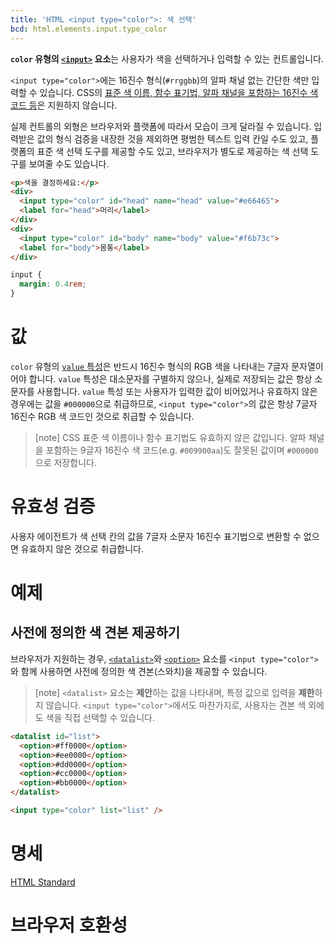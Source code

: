 ```yaml
---
title: 'HTML <input type="color">: 색 선택'
bcd: html.elements.input.type_color
---
```


**`color` 유형의 [`<input>`](../input) 요소**는 사용자가 색을 선택하거나 입력할 수 있는 컨트롤입니다.

`<input type="color">`에는 16진수 형식(`#rrggbb`)의 알파 채널 없는 간단한 색만 입력할 수 있습니다. CSS의 [표준 색 이름, 함수 표기법, 알파 채널을 포함하는 16진수 색 코드 등](/docs/Web/CSS/color_value)은 지원하지 않습니다.

실제 컨트롤의 외형은 브라우저와 플랫폼에 따라서 모습이 크게 달라질 수 있습니다. 입력받은 값의 형식 검증을 내장한 것을 제외하면 평범한 텍스트 입력 칸일 수도 있고, 플랫폼의 표준 색 선택 도구를 제공할 수도 있고, 브라우저가 별도로 제공하는 색 선택 도구를 보여줄 수도 있습니다.

```html hidden name=demo
<p>색을 결정하세요:</p>
<div>
  <input type="color" id="head" name="head" value="#e66465">
  <label for="head">머리</label>
</div>
<div>
  <input type="color" id="body" name="body" value="#f6b73c">
  <label for="body">몸통</label>
</div>
```

```css hidden name=demo
input {
  margin: 0.4rem;
}
```

<LiveExample height={240} lang="html" name="demo" />

# 값

`color` 유형의 [`value` 특성](../input#term-value)은 반드시 16진수 형식의 RGB 색을 나타내는 7글자 문자열이어야 합니다. `value` 특성은 대소문자를 구별하지 않으나, 실제로 저장되는 값은 항상 소문자를 사용합니다. `value` 특성 또는 사용자가 입력한 값이 비어있거나 유효하지 않은 경우에는 값을 `#000000`으로 취급하므로, `<input type="color">`의 값은 항상 7글자 16진수 RGB 색 코드인 것으로 취급할 수 있습니다.

> [note] CSS 표준 색 이름이나 함수 표기법도 유효하지 않은 값입니다. 알파 채널을 포함하는 9글자 16진수 색 코드(e.g. `#009900aa`)도 잘못된 값이며 `#000000`으로 저장합니다.

# 유효성 검증

사용자 에이전트가 색 선택 칸의 값을 7글자 소문자 16진수 표기법으로 변환할 수 없으면 유효하지 않은 것으로 취급합니다.

# 예제

## 사전에 정의한 색 견본 제공하기

브라우저가 지원하는 경우, [`<datalist>`](../datalist)와 [`<option>`](../option) 요소를 `<input type="color">`와 함께 사용하면 사전에 정의한 색 견본(스와치)을 제공할 수 있습니다.

> [note] `<datalist>` 요소는 **제안**하는 값을 나타내며, 특정 값으로 입력을 **제한**하지 않습니다. `<input type="color">`에서도 마찬가지로, 사용자는 견본 색 외에도 색을 직접 선택할 수 있습니다.

```html hidden name=swatches
<datalist id="list">
  <option>#ff0000</option>
  <option>#ee0000</option>
  <option>#dd0000</option>
  <option>#cc0000</option>
  <option>#bb0000</option>
</datalist>

<input type="color" list="list" />
```

<LiveExample name="swatches" height={140} />

# 명세

[HTML Standard](<https://html.spec.whatwg.org/multipage/input.html#color-state-(type=color)>)

# 브라우저 호환성

<BrowserCompat data={props.bcd} />
